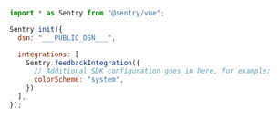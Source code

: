 ```javascript
import * as Sentry from "@sentry/vue";

Sentry.init({
  dsn: "___PUBLIC_DSN___",

  integrations: [
    Sentry.feedbackIntegration({
      // Additional SDK configuration goes in here, for example:
      colorScheme: "system",
    }),
  ],
});
```
